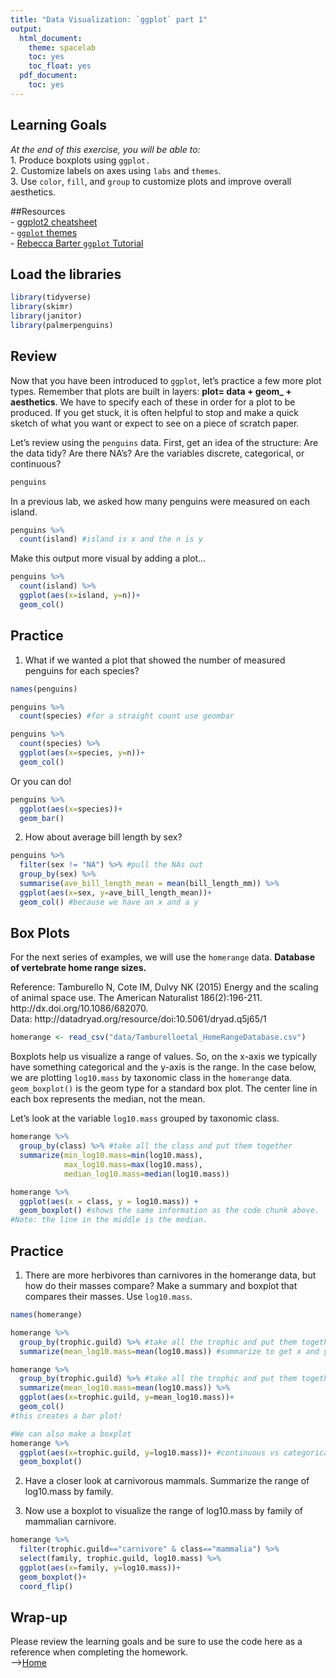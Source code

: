 ```yaml
---
title: "Data Visualization: `ggplot` part 1"
output:
  html_document:
    theme: spacelab
    toc: yes
    toc_float: yes
  pdf_document:
    toc: yes
---
```


## Learning Goals
*At the end of this exercise, you will be able to:*    
1. Produce boxplots using `ggplot.`  
2. Customize labels on axes using `labs` and `themes`.  
3. Use `color`, `fill`, and `group` to customize plots and improve overall aesthetics.  

##Resources  
- [ggplot2 cheatsheet](https://www.rstudio.com/wp-content/uploads/2015/03/ggplot2-cheatsheet.pdf)  
- [`ggplot` themes](https://ggplot2.tidyverse.org/reference/ggtheme.html)  
- [Rebecca Barter `ggplot` Tutorial](http://www.rebeccabarter.com/blog/2017-11-17-ggplot2_tutorial/)  

## Load the libraries
```r
library(tidyverse)
library(skimr)
library(janitor)
library(palmerpenguins)
```

## Review
Now that you have been introduced to `ggplot`, let's practice a few more plot types. Remember that plots are built in layers: **plot= data + geom_ + aesthetics**. We have to specify each of these in order for a plot to be produced. If you get stuck, it is often helpful to stop and make a quick sketch of what you want or expect to see on a piece of scratch paper.  

Let's review using the `penguins` data. First, get an idea of the structure: Are the data tidy? Are there NA's? Are the variables discrete, categorical, or continuous?
```r
penguins
```

In a previous lab, we asked how many penguins were measured on each island.
```r
penguins %>% 
  count(island) #island is x and the n is y 
```

Make this output more visual by adding a plot...
```r
penguins %>% 
  count(island) %>% 
  ggplot(aes(x=island, y=n))+
  geom_col()
```

## Practice
1. What if we wanted a plot that showed the number of measured penguins for each species?
```r
names(penguins)
```

```r
penguins %>% 
  count(species) #for a straight count use geombar 
```
```r
penguins %>% 
  count(species) %>% 
  ggplot(aes(x=species, y=n))+
  geom_col()
```
Or you can do! 
```r
penguins %>% 
  ggplot(aes(x=species))+
  geom_bar()
```


2. How about average bill length by sex?
```r
penguins %>% 
  filter(sex != "NA") %>% #pull the NAs out
  group_by(sex) %>% 
  summarise(ave_bill_length_mean = mean(bill_length_mm)) %>% 
  ggplot(aes(x=sex, y=ave_bill_length_mean))+
  geom_col() #because we have an x and a y 
```


## Box Plots
For the next series of examples, we will use the `homerange` data.  **Database of vertebrate home range sizes.**   

Reference: Tamburello N, Cote IM, Dulvy NK (2015) Energy and the scaling of animal space use. The American Naturalist 186(2):196-211. http://dx.doi.org/10.1086/682070.  
Data: http://datadryad.org/resource/doi:10.5061/dryad.q5j65/1  

```r
homerange <- read_csv("data/Tamburelloetal_HomeRangeDatabase.csv")
```

Boxplots help us visualize a range of values. So, on the x-axis we typically have something categorical and the y-axis is the range. In the case below, we are plotting `log10.mass` by taxonomic class in the `homerange` data. `geom_boxplot()` is the geom type for a standard box plot. The center line in each box represents the median, not the mean.

Let's look at the variable `log10.mass` grouped by taxonomic class.
```r
homerange %>% 
  group_by(class) %>% #take all the class and put them together 
  summarize(min_log10.mass=min(log10.mass),
            max_log10.mass=max(log10.mass),
            median_log10.mass=median(log10.mass))
```

```r
homerange %>% 
  ggplot(aes(x = class, y = log10.mass)) +
  geom_boxplot() #shows the same information as the code chunk above. 
#Note: the line in the middle is the median. 
```

## Practice
1. There are more herbivores than carnivores in the homerange data, but how do their masses compare? Make a summary and boxplot that compares their masses. Use `log10.mass`.
```r
names(homerange) 
```

```r
homerange %>% 
  group_by(trophic.guild) %>% #take all the trophic and put them together 
  summarize(mean_log10.mass=mean(log10.mass)) #summarize to get x and y 
```
```r
homerange %>% 
  group_by(trophic.guild) %>% #take all the trophic and put them together 
  summarize(mean_log10.mass=mean(log10.mass)) %>% 
  ggplot(aes(x=trophic.guild, y=mean_log10.mass))+
  geom_col()
#this creates a bar plot! 
```
```r
#We can also make a boxplot 
homerange %>% 
  ggplot(aes(x=trophic.guild, y=log10.mass))+ #continuous vs categorical variable
  geom_boxplot()
```


2. Have a closer look at carnivorous mammals. Summarize the range of log10.mass by family.



3. Now use a boxplot to visualize the range of log10.mass by family of mammalian carnivore.

```r
homerange %>% 
  filter(trophic.guild=="carnivore" & class=="mammalia") %>% 
  select(family, trophic.guild, log10.mass) %>% 
  ggplot(aes(x=family, y=log10.mass))+
  geom_boxplot()+
  coord_flip()
```

## Wrap-up  
Please review the learning goals and be sure to use the code here as a reference when completing the homework.  
-->[Home](https://jmledford3115.github.io/datascibiol/)